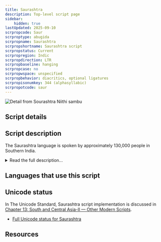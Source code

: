 ```yaml
---
title: Saurashtra
description: Top-level script page
sidebar:
    hidden: true
lastUpdated: 2025-09-10
scrpropcode: Saur
scrproptype: abugida
scrpropname: Saurashtra
scrpropshortname: Saurashtra script
scrpropstatus: Current
scrpropregion: Indic
scrpropdirection: LTR
scrpropbaseline: hanging
scrpropcase: no
scrpropwspace: unspecified
scrpropbehavior: diacritics, optional ligatures
scrpropisonumkey: 344 (alphasyllabic)
scrpropotcode: saur
---
```



![](../images/saur-sample.jpg "Detail from Sourashtra Niithi sambu")

## Script details

<ScriptDetails />

## Script description

The Saurashtra language is spoken by approximately 130,000 people in Southern India.

<details>
<summary>Read the full description...</summary>The Saurashtra script is of Brahmic origin, although its exact derivation is not known. Unlike most of the surrounding Dravidian languages, Saurashtra is Indo-European. The language has its own script of the same name, but is also written in the Tamil, Telugu, and Devanagari scripts. There is some debate amongst speakers of the Saurashtra language as to which script is best suited to the language.

The Saurashtra script is an abugida, that is, each letter represents a consonant+vowel syllable. There are thirty-four such letters. An unmarked letter represents a syllable with the inherent vowel [a]; letters can be marked with one of eleven vowel diacritics to represent a syllable with a different vowel. Vowel diacritics are attached to the top right corner of a base letter or written alongside it. There are also twelve letters for writing independent vowels (i.e. word-initial vowels). The four vocalic liquid letters _r_, _ru_, _l_ and _lu_ behave in the same way as vowels, so are often included in the vowel class.

Early Saurashtra texts use a number of complex conjunct forms for writing consonant clusters. However, when the script was restructured in the 1880s these were abandoned in favour of a _virama_ diacritic, which silences the inherent vowel of the first consonant in a cluster.

The script uses a letter called _upakshara_, a dependent consonant sign which attaches nasals and liquids to aspirate them. That is, the letter _m_ with _upakshara_ attached represents [mha]. An aspirated nasal or liquid which is followed by a vowel other than [a] is written with the vowel diacritic attached to the _upakshara_, not to the base letter. Some analyses of the script class aspirated nasal and liquids as a separate set of single discrete letters comprised of two parts.

There is a script-specific set of numbers 0-9, some of which closely resemble Devanagari digits. The widely-attested Indic punctuation marks danda and double danda are used to mark the end of a sentence or clause. Latin comma, full stop and question mark symbols are also used.
</details>

## Languages that use this script

<WsList script='Saur' wsMax='5' />

## Unicode status

In The Unicode Standard, Saurashtra script implementation is discussed in [Chapter 13: South and Central Asia-II — Other Modern Scripts](https://www.unicode.org/versions/latest/core-spec/chapter-13/#G28198).

- [Full Unicode status for Saurashtra](/scrlang/unicode/saur-unicode)



## Resources

<ScriptResources detailSummary='seemore' />


